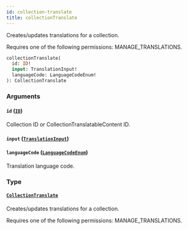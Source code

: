 ```yaml
---
id: collection-translate
title: collectionTranslate
---
```


Creates/updates translations for a collection.

Requires one of the following permissions: MANAGE_TRANSLATIONS.

```graphql
collectionTranslate(
  id: ID!
  input: TranslationInput!
  languageCode: LanguageCodeEnum!
): CollectionTranslate
```

### Arguments

#### `id` ([`ID`](../../../developer/api-reference/scalars/id))

Collection ID or CollectionTranslatableContent ID.

#### `input` ([`TranslationInput`](../../../developer/api-reference/inputs/translation-input))

#### `languageCode` ([`LanguageCodeEnum`](../../../developer/api-reference/enums/language-code-enum))

Translation language code.

### Type

#### [`CollectionTranslate`](../../../developer/api-reference/objects/collection-translate)

Creates/updates translations for a collection.

Requires one of the following permissions: MANAGE_TRANSLATIONS.
